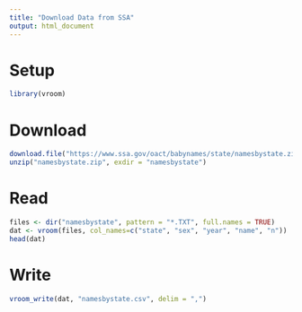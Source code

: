 ```yaml
---
title: "Download Data from SSA"
output: html_document
---
```


# Setup

```r
library(vroom)
```

# Download

```r
download.file("https://www.ssa.gov/oact/babynames/state/namesbystate.zip", "namesbystate.zip")
unzip("namesbystate.zip", exdir = "namesbystate")
```

# Read

```r
files <- dir("namesbystate", pattern = "*.TXT", full.names = TRUE)
dat <- vroom(files, col_names=c("state", "sex", "year", "name", "n"))
head(dat)
```

# Write

```r
vroom_write(dat, "namesbystate.csv", delim = ",")
```


